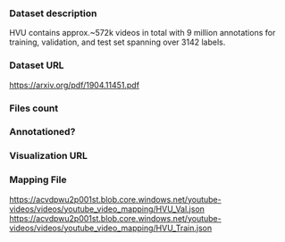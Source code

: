 ### Dataset description

HVU contains approx.~572k videos in total with 9 million annotations for training, validation, and test set spanning over 3142 labels.

### Dataset URL

https://arxiv.org/pdf/1904.11451.pdf

### Files count

### Annotationed?

### Visualization URL

### Mapping File

https://acvdpwu2p001st.blob.core.windows.net/youtube-videos/videos/youtube_video_mapping/HVU_Val.json
https://acvdpwu2p001st.blob.core.windows.net/youtube-videos/videos/youtube_video_mapping/HVU_Train.json